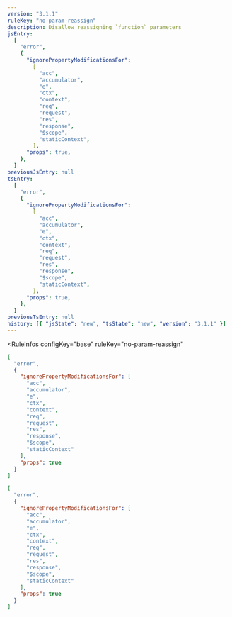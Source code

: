 ```yaml
---
version: "3.1.1"
ruleKey: "no-param-reassign"
description: Disallow reassigning `function` parameters
jsEntry:
  [
    "error",
    {
      "ignorePropertyModificationsFor":
        [
          "acc",
          "accumulator",
          "e",
          "ctx",
          "context",
          "req",
          "request",
          "res",
          "response",
          "$scope",
          "staticContext",
        ],
      "props": true,
    },
  ]
previousJsEntry: null
tsEntry:
  [
    "error",
    {
      "ignorePropertyModificationsFor":
        [
          "acc",
          "accumulator",
          "e",
          "ctx",
          "context",
          "req",
          "request",
          "res",
          "response",
          "$scope",
          "staticContext",
        ],
      "props": true,
    },
  ]
previousTsEntry: null
history: [{ "jsState": "new", "tsState": "new", "version": "3.1.1" }]
---
```


<RuleInfos 
  configKey="base" 
  ruleKey="no-param-reassign" 
>

```json
[
  "error",
  {
    "ignorePropertyModificationsFor": [
      "acc",
      "accumulator",
      "e",
      "ctx",
      "context",
      "req",
      "request",
      "res",
      "response",
      "$scope",
      "staticContext"
    ],
    "props": true
  }
]
```

```json
[
  "error",
  {
    "ignorePropertyModificationsFor": [
      "acc",
      "accumulator",
      "e",
      "ctx",
      "context",
      "req",
      "request",
      "res",
      "response",
      "$scope",
      "staticContext"
    ],
    "props": true
  }
]
```

</RuleInfos>
